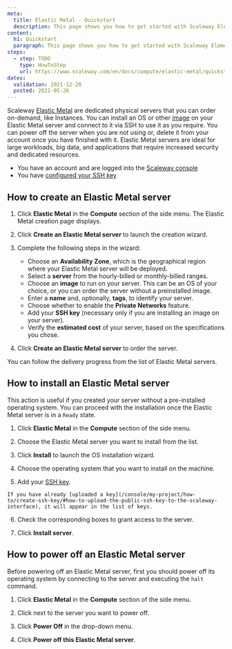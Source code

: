```yaml
---
meta:
  title: Elastic Metal - Quickstart
  description: This page shows you how to get started with Scaleway Elements Elastic Metal.
content:
  h1: Quickstart
  paragraph: This page shows you how to get started with Scaleway Elements Elastic Metal.
steps:
  - step: TODO
    type: HowToStep
    url: https://www.scaleway.com/en/docs/compute/elastic-metal/quickstart
dates:
  validation: 2021-12-28
  posted: 2021-05-26
---
```


Scaleway [Elastic Metal](/compute/elastic-metal/concepts/#elastic-metal-server) are dedicated physical servers that you can order on-demand, like Instances. You can install an OS or other [image](/compute/elastic-metal/concepts/#image) on your Elastic Metal server and connect to it via SSH to use it as you require. You can power off the server when you are not using or, delete it from your account once you have finished with it. Elastic Metal servers are ideal for large workloads, big data, and applications that require increased security and dedicated resources.

<Message type="requirement">

  - You have an account and are logged into the [Scaleway console](https://console.scaleway.com) 
  - You have [configured your SSH key](/console/my-project/how-to/create-ssh-key)
</Message>

## How to create an Elastic Metal server

1. Click **Elastic Metal** in the **Compute** section of the side menu. The Elastic Metal creation page displays.

2. Click **Create an Elastic Metal server** to launch the creation wizard.

3. Complete the following steps in the wizard: 

    - Choose an **Availability Zone**, which is the geographical region where your Elastic Metal server will be deployed.
    - Select a **server** from the hourly-billed or monthly-billed ranges.
    - Choose an **image** to run on your server. This can be an OS of your choice, or you can order the server without a preinstalled image.
    - Enter a **name** and, optionally, **tags**, to identify your server.
    - Choose whether to enable the **Private Networks** feature.
    - Add your **SSH key** (necessary only if you are installing an image on your server).
    - Verify the **estimated cost** of your server, based on the specifications you chose.

4. Click **Create an Elastic Metal server** to order the server.

You can follow the delivery progress from the list of Elastic Metal servers.

## How to install an Elastic Metal server

<Message type="note">

This action is useful if you created your server without a pre-installed operating system. You can proceed with the installation once the Elastic Metal server is in a `Ready` state.

</Message>

1. Click **Elastic Metal** in the **Compute** section of the side menu.

2. Choose the Elastic Metal server you want to install from the list.

3. Click **Install** to launch the OS installation wizard.

4. Choose the operating system that you want to install on the machine.

5. Add your [SSH key](/console/my-account/concepts/#ssh-key).

  <Message type="note">

    If you have already [uploaded a key](/console/my-project/how-to/create-ssh-key/#how-to-upload-the-public-ssh-key-to-the-scaleway-interface), it will appear in the list of keys.

  </Message>

6. Check the corresponding boxes to grant access to the server.

7. Click **Install server**.

## How to power off an Elastic Metal server

<Message type="note">

  Before powering off an Elastic Metal server, first you should power off its operating system by connecting to the server and executing the `halt` command.

</Message>

1. Click **Elastic Metal** in the **Compute** section of the side menu.

2. Click <Icon name="more" /> next to the server you want to power off.

3. Click **Power Off** in the drop-down menu.

4. Click **Power off this Elastic Metal server**.
